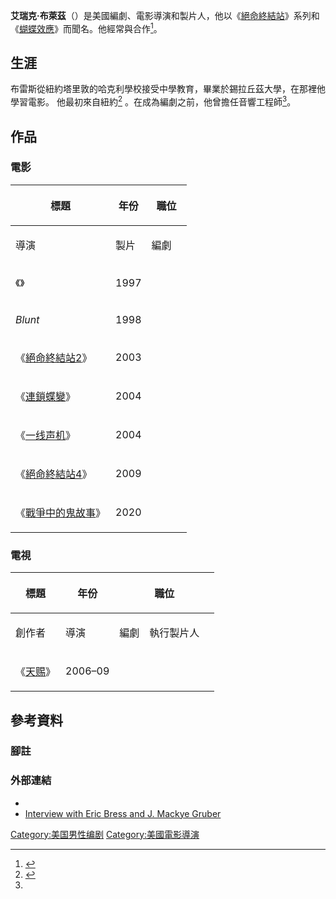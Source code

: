 {{noteTA
|G1=Movie
}}
'''艾瑞克·布萊茲'''（{{lang-en|Eric Bress}}）是美國編劇、電影導演和製片人，他以《[[絕命終結站系列|絕命終結站]]》系列和《[[蝴蝶效應_(電影)|蝴蝶效應]]》而聞名。他經常與{{le|麥基·古柏|J. Mackye Gruber}}合作<ref name="filmbug">{{cite web |url=http://www.filmbug.com/db/343950 |title=Eric Bress |publisher=Filmbug |date= |accessdate=2009-12-11 |archive-date=2020-07-03 |archive-url=https://web.archive.org/web/20200703165230/https://www.filmbug.com/db/343950 |dead-url=no }}</ref>。

==生涯==
布雷斯從紐約塔里敦的哈克利學校接受中學教育，畢業於錫拉丘茲大學，在那裡他學習電影。 他最初來自紐約<ref name="dvdtalk">{{cite web |author=DVDTalk.com |url=http://www.dvdtalk.com/interviews/the_butterfly_e.html |title=The Butterfly Effect - Eric Bress and J. Mackye Gruber |publisher=Dvdtalk.com |date= |accessdate=2009-12-11 |archive-date=2019-03-30 |archive-url=https://web.archive.org/web/20190330065035/https://www.dvdtalk.com/interviews/the_butterfly_e.html |dead-url=no }}</ref> 。在成為編劇之前，他曾擔任音響工程師<ref name="filmbug" />。

==作品==
===電影===
{| class="wikitable plainrowheaders sortable"
! rowspan="2" scope="col"| 標題
! rowspan="2" scope="col"| 年份
! colspan="3" scope="col"| 職位
! rowspan="2" scope="col" class="unsortable"| 附註
|-
! 導演
! 製片
! 編劇
|-
! scope=row| 《{{le|又快又贱又失控|Fast, Cheap & Out of Control}}》
| 1997
| {{no}}
| {{no}}
| {{no}}
| 紀錄片；製片助理
|-
! scope=row| ''Blunt''
| 1998
| {{no}}
| {{yes}}
| {{yes}}
|
|-
! scope=row| 《[[絕命終結站2|絕命終結站2]]》
| 2003
| {{no}}
| {{no}}
| {{yes}}
|
|-
! scope=row| 《[[連鎖蝶變|連鎖蝶變]]》
| 2004
| {{yes}}
| {{no}}
| {{yes}}
|
|-
! scope=row| 《[[一线声机|一线声机]]》
| 2004
| {{no}}
| {{no}}
| {{no}}
| 劇本修訂（未掛名）
|-
! scope=row| 《[[絕命終結站4|絕命終結站4]]》
| 2009
| {{no}}
| {{no}}
| {{yes}}
| 
|-
! scope=row| 《[[戰爭中的鬼故事|戰爭中的鬼故事]]》
| 2020
| {{yes}}
| {{no}}
| {{yes}}
| 
|}

===電視===
{| class="wikitable plainrowheaders sortable"
! rowspan="2" scope="col"| 標題
! rowspan="2" scope="col"| 年份
! colspan="4" scope="col"| 職位
! rowspan="2" scope="col"| 頻道
! rowspan="2" scope="col" class="unsortable"| 附註
|-
! 創作者
! 導演
! 編劇
! 執行製片人
|-
! scope=row| 《[[天赐_(电视剧)|天赐]]》
| 2006–09
| {{yes}}
| {{no}}
| {{yes}}
| {{yes}}
| [[Freeform|ABC Family]]
| 2集（編劇）
|}

==參考資料==
===腳註===
{{reflist}}

===外部連結===
* {{IMDb name|0107774}}
* [https://web.archive.org/web/20101130024638/http://wgaw.org/content/default.aspx?id=3106 Interview with Eric Bress and J. Mackye Gruber]

{{authority control}}

{{DEFAULTSORT:Bress, Eric}}
[[Category:美国男性编剧|Category:美国男性编剧]]
[[Category:美國電影導演|Category:美國電影導演]]